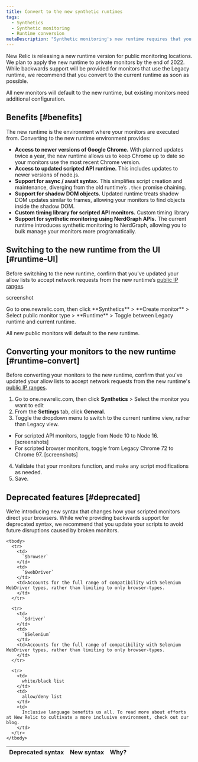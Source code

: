 ```yaml
---
title: Convert to the new synthetic runtimes
tags:
  - Synthetics
  - Synthetic monitoring
  - Runtime conversion
metaDescription: "Synthetic monitoring's new runtime requires that you make some changes to your already existing monitors."
---
```


New Relic is releasing a new runtime version for public monitoring locations. We plan to apply the new runtime to private monitors by the end of 2022. While backwards support will be provided for monitors that use the Legacy runtime, we recommend that you convert to the current runtime as soon as possible. 

All new monitors will default to the new runtime, but existing monitors need additional configuration.

## Benefits [#benefits]

The new runtime is the environment where your monitors are executed from. Converting to the new runtime environment provides: 

- **Access to newer versions of Google Chrome.** With planned updates twice a year, the new runtime allows us to keep Chrome up to date so your monitors use the most recent Chrome version.   
- **Access to updated scripted API runtime.** This includes updates to newer versions of node.js. 
- **Support for async / await syntax.** This simplifies script creation and maintenance, diverging from the old runtime’s `.then` promise chaining.
- **Support for shadow DOM objects.** Updated runtime treats shadow DOM updates similar to frames, allowing your monitors to find objects inside the shadow DOM.
- **Custom timing library for scripted API monitors.** Custom timing library 
- **Support for synthetic monitoring using NerdGraph APIs.** The current runtime introduces synthetic monitoring to NerdGraph, allowing you to bulk manage your monitors more programatically. 

## Switching to the new runtime from the UI [#runtime-UI]

Before switching to the new runtime, confirm that you've updated your allow lists to accept network requests from the new runtime’s [public IP ranges](/docs/synthetics/synthetic-monitoring/administration/new-synthetic-public-minion-ips).

screenshot
<figcaption>
  Go to one.newrelic.com, then click **Synthetics** > **Create monitor** > Select public monitor type > **Runtime** > Toggle between Legacy runtime and current runtime. 
</figcaption>

All new public monitors will default to the new runtime. 

## Converting your monitors to the new runtime [#runtime-convert]

Before converting your monitors to the new runtime, confirm that you've updated your allow lists to accept network requests from the new runtime's [public IP ranges](/docs/synthetics/synthetic-monitoring/administration/new-synthetic-public-minion-ips). 

1. Go to one.newrelic.com, then click **Synthetics** > Select the monitor you want to edit 
2. From the **Settings** tab, click **General**. 
3. Toggle the dropdown menu to switch to the current runtime view, rather than Legacy view. 
  - For scripted API monitors, toggle from Node 10 to Node 16. [screenshots] 
  - For scripted browser monitors, toggle from Legacy Chrome 72 to Chrome 97. [screenshots]
4. Validate that your monitors function, and make any script modifications as needed. 
5. Save.

## Deprecated features [#deprecated]

We’re introducing new syntax that changes how your scripted monitors direct your browsers. While we’re providing backwards support for deprecated syntax, we recommend that you update your scripts to avoid future disruptions caused by broken monitors. 

<table>
  <thead>
    <tr>
      <th style={{ width: "200px" }}>
        Deprecated syntax
      </th>
      <th>
        New syntax
      </th>
      <th>
        Why?
      </th>
    </tr>
  </thead>

    <tbody>
      <tr>
        <td>
          `$browser`
        </td>
        <td>
          `$webDriver`
        </td>
        <td>Accounts for the full range of compatibility with Selenium WebDriver types, rather than limiting to only browser-types.
        </td>
      </tr>
      
      <tr>
        <td>
          `$driver`
        </td> 
        <td>
          `$Selenium`
        </td>
        <td>Accounts for the full range of compatibility with Selenium WebDriver types, rather than limiting to only browser-types.
        </td>
      </tr>

      <tr>
        <td>
          white/black list
        </td> 
        <td>
          allow/deny list
        </td>
        <td>
          Inclusive language benefits us all. To read more about efforts at New Relic to cultivate a more inclusive environment, check out our blog. 
        </td>
      </tr>
    </tbody>
</table>